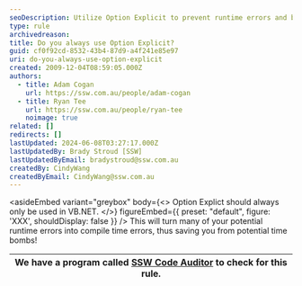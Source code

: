 ```yaml
---
seoDescription: Utilize Option Explicit to prevent runtime errors and boost VB.NET development efficiency!
type: rule
archivedreason:
title: Do you always use Option Explicit?
guid: cf0f92cd-8532-43b4-87d9-a4f241e85e97
uri: do-you-always-use-option-explicit
created: 2009-12-04T08:59:05.000Z
authors:
  - title: Adam Cogan
    url: https://ssw.com.au/people/adam-cogan
  - title: Ryan Tee
    url: https://ssw.com.au/people/ryan-tee
    noimage: true
related: []
redirects: []
lastUpdated: 2024-06-08T03:27:17.000Z
lastUpdatedBy: Brady Stroud [SSW]
lastUpdatedByEmail: bradystroud@ssw.com.au
createdBy: CindyWang
createdByEmail: CindyWang@ssw.com.au
---
```


<asideEmbed
  variant="greybox"
  body={<>
    Option Explict should always only be used in VB.NET.
  </>}
  figureEmbed={{
    preset: "default",
    figure: 'XXX',
    shouldDisplay: false
  }}
/>
This will turn many of your potential runtime errors into compile time errors, thus saving you from potential time bombs!

| We have a program called [SSW Code Auditor](http://www.ssw.com.au/ssw/CodeAuditor/Default.aspx) to check for this rule. |
| ----------------------------------------------------------------------------------------------------------------------- |
